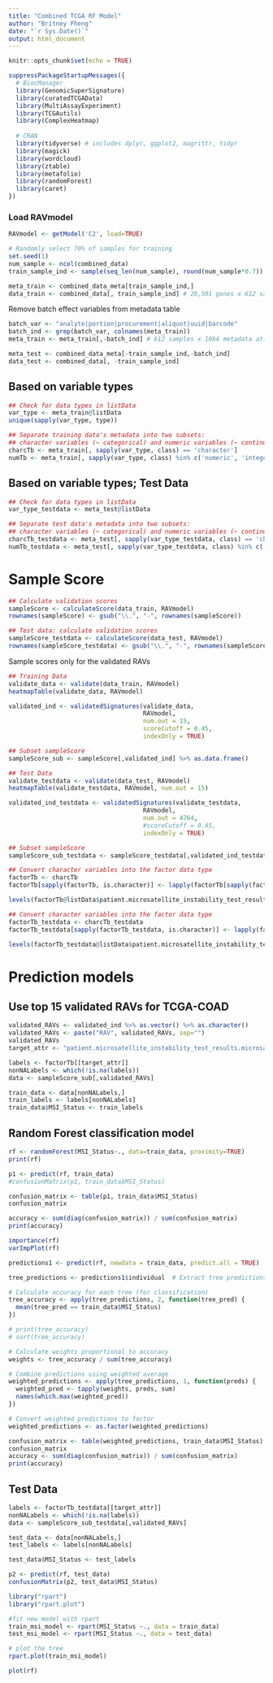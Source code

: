 ```yaml
---
title: "Combined TCGA RF Model"
author: "Britney Pheng"
date: "`r Sys.Date()`"
output: html_document
---
```


```r
knitr::opts_chunk$set(echo = TRUE)

suppressPackageStartupMessages({
  # BiocManager
  library(GenomicSuperSignature)
  library(curatedTCGAData)
  library(MultiAssayExperiment)
  library(TCGAutils)
  library(ComplexHeatmap)
  
  # CRAN
  library(tidyverse) # includes dplyr, ggplot2, magrittr, tidyr
  library(magick)
  library(wordcloud)
  library(ztable)
  library(metafolio)
  library(randomForest)
  library(caret)
})
```

### Load RAVmodel

```r
RAVmodel <- getModel('C2', load=TRUE)
```

```r
# Randomly select 70% of samples for training
set.seed(1)
num_sample <- ncol(combined_data)
train_sample_ind <- sample(seq_len(num_sample), round(num_sample*0.7))

meta_train <- combined_data_meta[train_sample_ind,] 
data_train <- combined_data[, train_sample_ind] # 20,501 genes x 612 samples x 3205 attributes
```

Remove batch effect variables from metadata table

```r
batch_var <- "analyte|portion|procurement|aliquot|uuid|barcode"
batch_ind <- grep(batch_var, colnames(meta_train))
meta_train <- meta_train[,-batch_ind] # 612 samples x 1064 metadata attributes
```

```r
meta_test <- combined_data_meta[-train_sample_ind,-batch_ind]
data_test <- combined_data[, -train_sample_ind]
```

## Based on variable types

```r
## Check for data types in listData
var_type <- meta_train@listData
unique(sapply(var_type, type))

## Separate training data's metadata into two subsets: 
## character variables (~ categorical) and numeric variables (~ continuous)
charcTb <- meta_train[, sapply(var_type, class) == 'character']
numTb <- meta_train[, sapply(var_type, class) %in% c('numeric', 'integer')]
```

## Based on variable types; Test Data

```r
## Check for data types in listData
var_type_testdata <- meta_test@listData

## Separate test data's metadata into two subsets: 
## character variables (~ categorical) and numeric variables (~ continuous)
charcTb_testdata <- meta_test[, sapply(var_type_testdata, class) == 'character']
numTb_testdata <- meta_test[, sapply(var_type_testdata, class) %in% c('numeric', 'integer')]
```

# Sample Score
```r
## Calculate validation scores
sampleScore <- calculateScore(data_train, RAVmodel)
rownames(sampleScore) <- gsub("\\.", "-", rownames(sampleScore))

## Test data: calculate validation scores
sampleScore_testdata <- calculateScore(data_test, RAVmodel)
rownames(sampleScore_testdata) <- gsub("\\.", "-", rownames(sampleScore_testdata))

```

Sample scores only for the validated RAVs

```r
## Training Data
validate_data <- validate(data_train, RAVmodel)
heatmapTable(validate_data, RAVmodel)

validated_ind <- validatedSignatures(validate_data, 
                                     RAVmodel, 
                                     num.out = 15, 
                                     scoreCutoff = 0.45, 
                                     indexOnly = TRUE)

## Subset sampleScore
sampleScore_sub <- sampleScore[,validated_ind] %>% as.data.frame()

## Test Data
validate_testdata <- validate(data_test, RAVmodel)
heatmapTable(validate_testdata, RAVmodel, num.out = 15)

validated_ind_testdata <- validatedSignatures(validate_testdata, 
                                     RAVmodel, 
                                     num.out = 4764, 
                                     #scoreCutoff = 0.45, 
                                     indexOnly = TRUE)

## Subset sampleScore
sampleScore_sub_testdata <- sampleScore_testdata[,validated_ind_testdata] %>% as.data.frame()
```

```r
## Convert character variables into the factor data type
factorTb <- charcTb
factorTb[sapply(factorTb, is.character)] <- lapply(factorTb[sapply(factorTb, is.character)], factor)

levels(factorTb@listData$patient.microsatellite_instability_test_results.microsatellite_instability_test_result.mononucleotide_and_dinucleotide_marker_panel_analysis_status)[levels(factorTb@listData$patient.microsatellite_instability_test_results.microsatellite_instability_test_result.mononucleotide_and_dinucleotide_marker_panel_analysis_status) == "msi-h"] <- "msi"
```

```r
## Convert character variables into the factor data type
factorTb_testdata <- charcTb_testdata
factorTb_testdata[sapply(factorTb_testdata, is.character)] <- lapply(factorTb_testdata[sapply(factorTb_testdata, is.character)], factor)

levels(factorTb_testdata@listData$patient.microsatellite_instability_test_results.microsatellite_instability_test_result.mononucleotide_and_dinucleotide_marker_panel_analysis_status)[levels(factorTb_testdata@listData$patient.microsatellite_instability_test_results.microsatellite_instability_test_result.mononucleotide_and_dinucleotide_marker_panel_analysis_status) == "msi-h"] <- "msi"
```

# Prediction models

## Use top 15 validated RAVs for TCGA-COAD

```r
validated_RAVs <- validated_ind %>% as.vector() %>% as.character()
validated_RAVs <- paste("RAV", validated_RAVs, sep="")
validated_RAVs
target_attr <- "patient.microsatellite_instability_test_results.microsatellite_instability_test_result.mononucleotide_and_dinucleotide_marker_panel_analysis_status"

labels <- factorTb[[target_attr]]
nonNALabels <- which(!is.na(labels))
data <- sampleScore_sub[,validated_RAVs]

train_data <- data[nonNALabels,]
train_labels <- labels[nonNALabels]
train_data$MSI_Status <- train_labels
```

## Random Forest classification model

```r
rf <- randomForest(MSI_Status~., data=train_data, proximity=TRUE)
print(rf)

p1 <- predict(rf, train_data)
#confusionMatrix(p1, train_data$MSI_Status)

confusion_matrix <- table(p1, train_data$MSI_Status)
confusion_matrix

accuracy <- sum(diag(confusion_matrix)) / sum(confusion_matrix)
print(accuracy)

importance(rf)
varImpPlot(rf)
```

```r
predictions1 <- predict(rf, newdata = train_data, predict.all = TRUE)

tree_predictions <- predictions1$individual  # Extract tree predictions

# Calculate accuracy for each tree (for classification)
tree_accuracy <- apply(tree_predictions, 2, function(tree_pred) {
  mean(tree_pred == train_data$MSI_Status)
})

# print(tree_accuracy)
# sort(tree_accuracy)

# Calculate weights proportional to accuracy
weights <- tree_accuracy / sum(tree_accuracy)

# Combine predictions using weighted average
weighted_predictions <- apply(tree_predictions, 1, function(preds) {
  weighted_pred <- tapply(weights, preds, sum)
  names(which.max(weighted_pred))
})

# Convert weighted predictions to factor
weighted_predictions <- as.factor(weighted_predictions)

confusion_matrix <- table(weighted_predictions, train_data$MSI_Status)
confusion_matrix
accuracy <- sum(diag(confusion_matrix)) / sum(confusion_matrix)
print(accuracy)


```

## Test Data

```r
labels <- factorTb_testdata[[target_attr]]
nonNALabels <- which(!is.na(labels))
data <- sampleScore_sub_testdata[,validated_RAVs]

test_data <- data[nonNALabels,]
test_labels <- labels[nonNALabels]

test_data$MSI_Status <- test_labels
```

```r
p2 <- predict(rf, test_data)
confusionMatrix(p2, test_data$MSI_Status)
```

```r
library("rpart")
library("rpart.plot")

#fit new model with rpart
train_msi_model <- rpart(MSI_Status ~., data = train_data)
test_msi_model <- rpart(MSI_Status ~., data = test_data)

# plot the tree
rpart.plot(train_msi_model)
```

```r
plot(rf)
```

